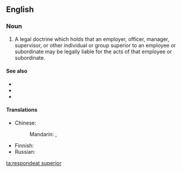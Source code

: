 ==English==
{{wikipedia}}

===Noun===
{{en-noun|head=[[respondeat]] [[superior]]|-}}

# {{lb|en|legal}} A legal doctrine which holds that an employer, officer, manager, supervisor, or other individual or group superior to an employee or subordinate may be legally liable for the acts of that employee or subordinate.

====See also====
* {{l|en|enterprise liability}}
* {{l|en|secondary liability}}
* {{l|en|vicarious liability}}

====Translations====
{{trans-top|legal doctrine}}
* Chinese:
*: Mandarin: {{t|cmn|僱主責任原則|sc=Hani}}, {{t|cmn|雇主责任原则|tr=gùzhǔ zérèn yuánzé|sc=Hani}}
{{trans-mid}}
* Finnish: {{t|fi|työnantajan vastuu}}
* Russian: {{t-needed|ru}}
{{trans-bottom}}

[[ta:respondeat superior]]